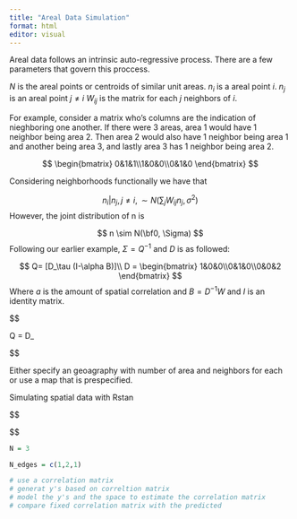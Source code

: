 ```yaml
---
title: "Areal Data Simulation"
format: html
editor: visual
---
```


Areal data follows an intrinsic auto-regressive process. There are a few parameters that govern this proccess.

$N$ is the areal points or centroids of similar unit areas. $n_i$ is a areal point $i$. $n_j$ is an areal point $j\neq i$ $W_{ij}$ is the matrix for each $j$ neighbors of $i$.

For example, consider a matrix who's columns are the indication of nieghboring one another. If there were 3 areas, area 1 would have 1 neighbor being area 2. Then area 2 would also have 1 neighbor being area 1 and another being area 3, and lastly area 3 has 1 neighbor being area 2.

$$
\begin{bmatrix}
0&1&1\\1&0&0\\0&1&0
\end{bmatrix}
$$

Considering neighborhoods functionally we have that

$$ 
n_i | n_j, j\neq i, \sim N(\sum_j W_{ij}n_j,\sigma^2)
$$ However, the joint distribution of n is

$$
n \sim N(\bf0, \Sigma)
$$ Following our earlier example, $\Sigma =Q^{-1}$ and $D$ is as followed:

$$
Q= [D_\tau (I-\alpha B)]\\
D = \begin{bmatrix}
1&0&0\\0&1&0\\0&0&2
\end{bmatrix}
$$ Where $a$ is the amount of spatial correlation and $B=D^{-1}W$ and $I$ is an identity matrix.

\$\$

Q = D\_\tau

\begin{bmatrix}

1-0.3&0&0\\0&1-0.2&0\\0 &0& 1-0.4
\end{bmatrix}

\$\$

Either specify an geoagraphy with number of area and neighbors for each or use a map that is prespecified.

Simulating spatial data with Rstan

\$\$

\begin{bmatrix}
1 &0.3 &0\\0.3 & 1 & 0.3\\0 & 0.3 & 1
\end{bmatrix}

\$\$

```r

N = 3

N_edges = c(1,2,1)

# use a correlation matrix
# generat y's based on correltion matrix 
# model the y's and the space to estimate the correlation matrix 
# compare fixed correlation matrix with the predicted 


```
